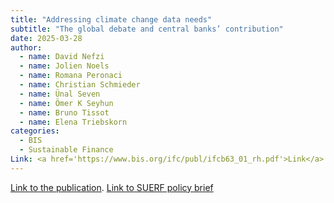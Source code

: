 ```yaml
---
title: "Addressing climate change data needs"
subtitle: "The global debate and central banks’ contribution"
date: 2025-03-28
author:
  - name: David Nefzi
  - name: Jolien Noels
  - name: Romana Peronaci
  - name: Christian Schmieder
  - name: Ünal Seven
  - name: Ömer K Seyhun
  - name: Bruno Tissot
  - name: Elena Triebskorn
categories: 
  - BIS
  - Sustainable Finance
Link: <a href='https://www.bis.org/ifc/publ/ifcb63_01_rh.pdf'>Link</a>
---
```


[Link to the publication](https://www.bis.org/ifc/publ/ifcb63.htm). 
[Link to SUERF policy brief](https://www.suerf.org/publications/suerf-policy-notes-and-briefs/climate-data-needs-a-primer-for-central-banks/)
